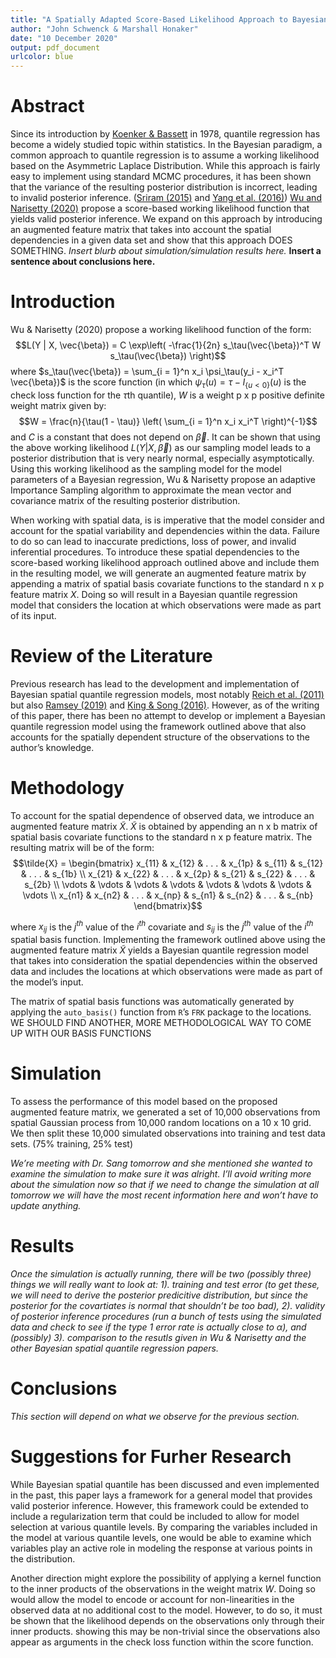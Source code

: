 ```yaml
---
title: "A Spatially Adapted Score-Based Likelihood Approach to Bayesian Quantile Regression"
author: "John Schwenck & Marshall Honaker"
date: "10 December 2020"
output: pdf_document
urlcolor: blue
---
```


# Abstract
Since its introduction by [Koenker & Bassett](http://citeseerx.ist.psu.edu/viewdoc/download?doi=10.1.1.470.9161&rep=rep1&type=pdf) in 1978, quantile regression has become a widely studied topic within statistics. In the Bayesian paradigm, a common approach to quantile regression is to assume a working likelihood based on the Asymmetric Laplace Distribution. While this approach is fairly easy to implement using standard MCMC procedures, it has been shown that the variance of the resulting posterior distribution is incorrect, leading to invalid posterior inference. ([Sriram (2015)](https://www.sciencedirect.com/science/article/abs/pii/S016771521500276X?via%3Dihub) and [Yang et al. (2016)](https://deepblue.lib.umich.edu/bitstream/handle/2027.42/135059/insr12114_am.pdf?sequence=2)) [Wu and Narisetty (2020)](https://projecteuclid.org/download/pdfview_1/euclid.ba/1596160823) propose a score-based working likelihood function that yields valid posterior inference. We expand on this approach by introducing an augmented feature matrix that takes into account the spatial dependencies in a given data set and show that this approach DOES SOMETHING. *Insert blurb about simulation/simulation results here.* **Insert a sentence about conclusions here.** 

# Introduction
Wu & Narisetty (2020) propose a working likelihood function of the form:
$$L(Y | X, \vec{\beta}) = C \exp\left( -\frac{1}{2n} s_\tau(\vec{\beta})^T W s_\tau(\vec{\beta}) \right)$$
where $s_\tau(\vec{\beta}) = \sum_{i = 1}^n x_i \psi_\tau(y_i - x_i^T \vec{\beta})$ is the score function (in which $\psi_\tau(u) = \tau - I_{\{ u < 0 \}}(u)$ is the check loss function for the $\tau$th quantile), $W$ is a weight p x p positive definite weight matrix given by:
$$W = \frac{n}{\tau(1 - \tau)} \left( \sum_{i = 1}^n x_i x_i^T \right)^{-1}$$
and $C$ is a constant that does not depend on $\vec{\beta}$. It can be shown that using the above working likelihood $L(Y | X, \vec{\beta})$ as our sampling model leads to a posterior distribution that is very nearly normal, especially asymptotically. Using this working likelihood as the sampling model for the model parameters of a Bayesian regression, Wu & Narisetty propose an adaptive Importance Sampling algorithm to approximate the mean vector and covariance matrix of the resulting posterior distribution. 

When working with spatial data, is is imperative that the model consider and account for the spatial variability and dependencies within the data. Failure to do so can lead to inaccurate predictions, loss of power, and invalid inferential procedures. To introduce these spatial dependencies to the score-based working likelihood approach outlined above and include them in the resulting model, we will generate an augmented feature matrix by appending a matrix of spatial basis covariate functions to the standard n x p feature matrix $X$. Doing so will result in a Bayesian quantile regression model that considers the location at which observations were made as part of its input. 

# Review of the Literature 
Previous research has lead to the development and implementation of Bayesian spatial quantile regression models, most notably [Reich et al. (2011)](https://www.ncbi.nlm.nih.gov/pmc/articles/PMC3583387/) but also [Ramsey (2019)](https://onlinelibrary-wiley-com.srv-proxy1.library.tamu.edu/doi/abs/10.1093/ajae/aaz029) and [King & Song (2016)](https://www.tandfonline.com/doi/abs/10.1080/02664763.2018.1508557?journalCode=cjas20). However, as of the writing of this paper, there has been no attempt to develop or implement a Bayesian quantile regression model using the framework outlined above that also accounts for the spatially dependent structure of the observations to the author's knowledge.

# Methodology
To account for the spatial dependence of observed data, we introduce an augmented feature matrix $\tilde{X}$. $\tilde{X}$ is obtained by appending an n x b matrix of spatial basis covariate functions to the standard n x p feature matrix. The resulting matrix will be of the form:
$$\tilde{X} = \begin{bmatrix} x_{11} & x_{12} & . . . & x_{1p} & s_{11} & s_{12} & . . . & s_{1b} \\
                              x_{21} & x_{22} & . . . & x_{2p} & s_{21} & s_{22} & . . . & s_{2b} \\
                              \vdots & \vdots & \vdots & \vdots & \vdots & \vdots & \vdots & \vdots \\
                              x_{n1} & x_{n2} & . . . & x_{np} & s_{n1} & s_{n2} & . . . & s_{nb} \end{bmatrix}$$

where $x_{ij}$ is the $j^{th}$ value of the $i^{th}$ covariate and $s_{ij}$ is the $j^{th}$ value of the $i^{th}$ spatial basis function. Implementing the framework outlined above using the augmented feature matrix $\tilde{X}$ yields a Bayesian quantile regression model that takes into consideration the spatial dependencies within the observed data and includes the locations at which observations were made as part of the model's input. 

The matrix of spatial basis functions was automatically generated by applying the `auto_basis()` function from `R`'s `FRK` package to the locations. WE SHOULD FIND ANOTHER, MORE METHODOLOGICAL WAY TO COME UP WITH OUR BASIS FUNCTIONS 

# Simulation
To assess the performance of this model based on the proposed augmented feature matrix, we generated a set of 10,000 observations from spatial Gaussian process from 10,000 random locations on a 10 x 10 grid. We then split these 10,000 simulated observations into training and test data sets. (75\% training, 25\% test)

*We're meeting with Dr. Sang tomorrow and she mentioned she wanted to examine the simulation to make sure it was alright. I'll avoid writing more about the simulation now so that if we need to change the simulation at all tomorrow we will have the most recent information here and won't have to update anything.*

# Results 
*Once the simulation is actually running, there will be two (possibly three) things we will really want to look at: 1). training and test error (to get these, we will need to derive the posterior predicitive distribution, but since the posterior for the covartiates is normal that shouldn't be too bad), 2). validity of posterior inference procedures (run a bunch of tests using the simulated data and check to see if the type 1 error rate is actually close to $\alpha$), and (possibly) 3). comparison to the resutls given in Wu & Narisetty and the other Bayesian spatial quantile regression papers.* 

# Conclusions
*This section will depend on what we observe for the previous section.*

# Suggestions for Furher Research
While Bayesian spatial quantile has been discussed and even implemented in the past, this paper lays a framework for a general model that provides valid posterior inference. However, this framework could be extended to include a regularization term that could be included to allow for model selection at various quantile levels. By comparing the variables included in the model at various quantile levels, one would be able to examine which variables play an active role in modeling the response at various points in the distribution. 

Another direction might explore the possibility of applying a kernel function to the inner products of the observations in the weight matrix $W$. Doing so would allow the model to encode or account for non-linearities in the observed data at no additional cost to the model. However, to do so, it must be shown that the likelihood depends on the observations only through their inner products. showing this may be non-trivial since the observations also appear as arguments in the check loss function within the score function. 
